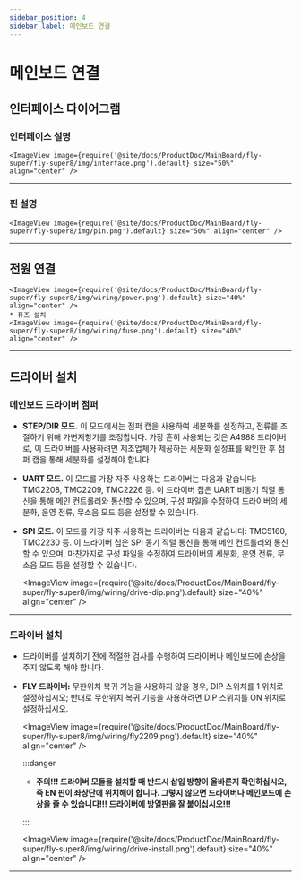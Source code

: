 ```yaml
---
sidebar_position: 4
sidebar_label: 메인보드 연결
---
```





# 메인보드 연결

## 인터페이스 다이어그램

### 인터페이스 설명

    <ImageView image={require('@site/docs/ProductDoc/MainBoard/fly-super/fly-super8/img/interface.png').default} size="50%" align="center" />

----

### 핀 설명

    <ImageView image={require('@site/docs/ProductDoc/MainBoard/fly-super/fly-super8/img/pin.png').default} size="50%" align="center" />

---

## 전원 연결

    <ImageView image={require('@site/docs/ProductDoc/MainBoard/fly-super/fly-super8/img/wiring/power.png').default} size="40%" align="center" />
    * 퓨즈 설치
    <ImageView image={require('@site/docs/ProductDoc/MainBoard/fly-super/fly-super8/img/wiring/fuse.png').default} size="40%" align="center" />

----

## 드라이버 설치

### 메인보드 드라이버 점퍼

* **STEP/DIR 모드.** 이 모드에서는 점퍼 캡을 사용하여 세분화를 설정하고, 전류를 조절하기 위해 가변저항기를 조정합니다. 가장 흔히 사용되는 것은 A4988 드라이버로, 이 드라이버를 사용하려면 제조업체가 제공하는 세분화 설정표를 확인한 후 점퍼 캡을 통해 세분화를 설정해야 합니다.
* **UART 모드.** 이 모드를 가장 자주 사용하는 드라이버는 다음과 같습니다: TMC2208, TMC2209, TMC2226 등. 이 드라이버 칩은 UART 비동기 직렬 통신을 통해 메인 컨트롤러와 통신할 수 있으며, 구성 파일을 수정하여 드라이버의 세분화, 운영 전류, 무소음 모드 등을 설정할 수 있습니다.
* **SPI 모드.** 이 모드를 가장 자주 사용하는 드라이버는 다음과 같습니다: TMC5160, TMC2230 등. 이 드라이버 칩은 SPI 동기 직렬 통신을 통해 메인 컨트롤러와 통신할 수 있으며, 마찬가지로 구성 파일을 수정하여 드라이버의 세분화, 운영 전류, 무소음 모드 등을 설정할 수 있습니다.

    <ImageView image={require('@site/docs/ProductDoc/MainBoard/fly-super/fly-super8/img/wiring/drive-dip.png').default} size="40%" align="center" />

----

### 드라이버 설치

* 드라이버를 설치하기 전에 적절한 검사를 수행하여 드라이버나 메인보드에 손상을 주지 않도록 해야 합니다.
* **FLY 드라이버:** 무한위치 복귀 기능을 사용하지 않을 경우, DIP 스위치를 1 위치로 설정하십시오; 반대로 무한위치 복귀 기능을 사용하려면 DIP 스위치를 ON 위치로 설정하십시오.

    <ImageView image={require('@site/docs/ProductDoc/MainBoard/fly-super/fly-super8/img/wiring/fly2209.png').default} size="40%" align="center" />

    :::danger

    * **주의!!! 드라이버 모듈을 설치할 때 반드시 삽입 방향이 올바른지 확인하십시오, 즉 EN 핀이 좌상단에 위치해야 합니다. 그렇지 않으면 드라이버나 메인보드에 손상을 줄 수 있습니다!!! 드라이버에 방열판을 잘 붙이십시오!!!**

    :::

    <ImageView image={require('@site/docs/ProductDoc/MainBoard/fly-super/fly-super8/img/wiring/drive-install.png').default} size="40%" align="center" />


----
